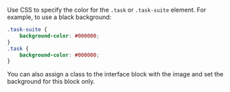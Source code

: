 <Cut title="How do I change the task background from the standard white color to a different color?">

Use CSS to specify the color for the `.task` or `.task-suite` element. For example, to use a black background:

```css
.task-suite {
    background-color: #000000;
}
.task {
    background-color: #000000;
}
```

You can also assign a class to the interface block with the image and set the background for this block only.

</Cut>